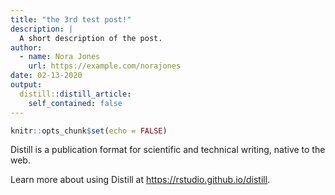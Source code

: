 ```yaml
---
title: "the 3rd test post!"
description: |
  A short description of the post.
author:
  - name: Nora Jones
    url: https://example.com/norajones
date: 02-13-2020
output:
  distill::distill_article:
    self_contained: false
---
```


```r
knitr::opts_chunk$set(echo = FALSE)
```

Distill is a publication format for scientific and technical writing, native to the web.

Learn more about using Distill at <https://rstudio.github.io/distill>.

